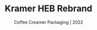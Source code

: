 ---
title: "Kramer HEB Rebrand"
subtitle: "Coffee Creamer Packaging | 2022"
description: "HEB is a supermarket chain based in San Antonio, Texas. It has it's own high tier store brand HEB, and mid tier hill country fair. My Kramer packaging embodies a new take on aesthetically pleasing coffee creamer."
pubDate: "2022"
thumbnail: "./kramer-thumbnail.png"
hero: "./hero.jpg"
images:
  - src: "./page-2.png"
    alt: "Kramer HEB Rebrand"
  - src: "./page-3.png"
    alt: "Kramer HEB Rebrand"
  - src: "./page-4.png"
    alt: "Kramer HEB Rebrand"
---